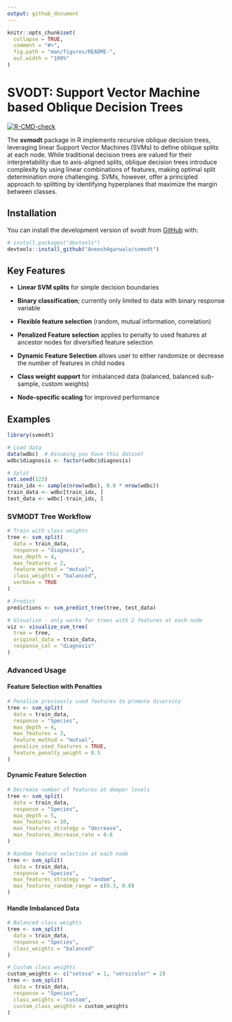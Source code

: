 ```yaml
---
output: github_document
---
```


<!-- README.md is generated from README.Rmd. Please edit that file -->

```r
knitr::opts_chunk$set(
  collapse = TRUE,
  comment = "#>",
  fig.path = "man/figures/README-",
  out.width = "100%"
)
```

# SVODT: Support Vector Machine based Oblique Decision Trees

<!-- badges: start -->

[![R-CMD-check](https://github.com/AneeshAgarwala/project-svodt/actions/workflows/R-CMD-check.yaml/badge.svg)](https://github.com/AneeshAgarwala/project-svodt/actions/workflows/R-CMD-check.yaml)
<!-- badges: end -->

The **svmodt** package in R implements recursive oblique decision trees, leveraging linear Support Vector Machines (SVMs) to define oblique splits at each node. While traditional decision trees are valued for their interpretability due to axis-aligned splits, oblique decision trees introduce complexity by using linear combinations of features, making optimal split determination more challenging. SVMs, however, offer a principled approach to splitting by identifying hyperplanes that maximize the margin between classes.

## Installation

You can install the development version of svodt from [GitHub](https://github.com/) with:

``` r
# install.packages("devtools")
devtools::install_github("AneeshAgarwala/svmodt")
```

## Key Features

-   **Linear SVM splits** for simple decision boundaries

-   **Binary classification**; currently only limited to data with binary response variable

-   **Flexible feature selection** (random, mutual information, correlation)

-   **Penalized Feature selection** applies to penalty to used features at ancestor nodes for diversified feature selection

-   **Dynamic Feature Selection** allows user to either randomize or decrease the number of features in child nodes

-   **Class weight support** for imbalanced data (balanced, balanced sub-sample, custom weights)

-   **Node-specific scaling** for improved performance

## Examples

``` r
library(svmodt)

# Load data
data(wdbc)  # Assuming you have this dataset
wdbc$diagnosis <- factor(wdbc$diagnosis)

# Split
set.seed(123)
train_idx <- sample(nrow(wdbc), 0.8 * nrow(wdbc))
train_data <- wdbc[train_idx, ]
test_data <- wdbc[-train_idx, ]
```

### SVMODT Tree Workflow

``` r
# Train with class weights
tree <- svm_split(
  data = train_data,
  response = "diagnosis",
  max_depth = 4,
  max_features = 2,
  feature_method = "mutual",
  class_weights = "balanced",
  verbose = TRUE
)

# Predict
predictions <- svm_predict_tree(tree, test_data)

# Visualize - only works for trees with 2 features at each node
viz <- visualize_svm_tree(
  tree = tree,
  original_data = train_data,
  response_col = "diagnosis"
)
```

### Advanced Usage

#### Feature Selection with Penalties
```r
# Penalize previously used features to promote diversity
tree <- svm_split(
  data = train_data,
  response = "Species",
  max_depth = 4,
  max_features = 3,
  feature_method = "mutual",
  penalize_used_features = TRUE,
  feature_penalty_weight = 0.5
)
```

#### Dynamic Feature Selection
```r
# Decrease number of features at deeper levels
tree <- svm_split(
  data = train_data,
  response = "Species",
  max_depth = 5,
  max_features = 10,
  max_features_strategy = "decrease",
  max_features_decrease_rate = 0.8
)

# Random feature selection at each node
tree <- svm_split(
  data = train_data,
  response = "Species",
  max_features_strategy = "random",
  max_features_random_range = c(0.3, 0.8)
)
```

#### Handle Imbalanced Data
```r
# Balanced class weights
tree <- svm_split(
  data = train_data,
  response = "Species",
  class_weights = "balanced"
)

# Custom class weights
custom_weights <- c("setosa" = 1, "versicolor" = 2)
tree <- svm_split(
  data = train_data,
  response = "Species",
  class_weights = "custom",
  custom_class_weights = custom_weights
)
```
